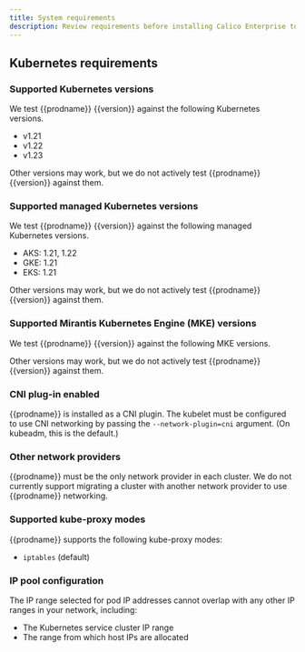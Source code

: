 ```yaml
---
title: System requirements
description: Review requirements before installing Calico Enterprise to ensure success.
---
```



<ReqsSys orch='Kubernetes' />

## Kubernetes requirements

### Supported Kubernetes versions

We test {{prodname}} {{version}} against the following Kubernetes versions.

- v1.21
- v1.22
- v1.23

Other versions may work, but we do not actively test {{prodname}}
{{version}} against them.

### Supported managed Kubernetes versions

We test {{prodname}} {{version}} against the following managed Kubernetes versions.

- AKS: 1.21, 1.22
- GKE: 1.21
- EKS: 1.21

Other versions may work, but we do not actively test {{prodname}}
{{version}} against them.

### Supported Mirantis Kubernetes Engine (MKE) versions

We test {{prodname}} {{version}} against the following MKE versions.

<DockerEe />

Other versions may work, but we do not actively test {{prodname}}
{{version}} against them.

### CNI plug-in enabled

{{prodname}} is installed as a CNI plugin. The kubelet must be configured
to use CNI networking by passing the `--network-plugin=cni` argument. (On
kubeadm, this is the default.)

### Other network providers

{{prodname}} must be the only network provider in each cluster. We do
not currently support migrating a cluster with another network provider to
use {{prodname}} networking.

### Supported kube-proxy modes

{{prodname}} supports the following kube-proxy modes:

- `iptables` (default)

### IP pool configuration

The IP range selected for pod IP addresses cannot overlap with any other
IP ranges in your network, including:

- The Kubernetes service cluster IP range
- The range from which host IPs are allocated

<ReqsKernel />
